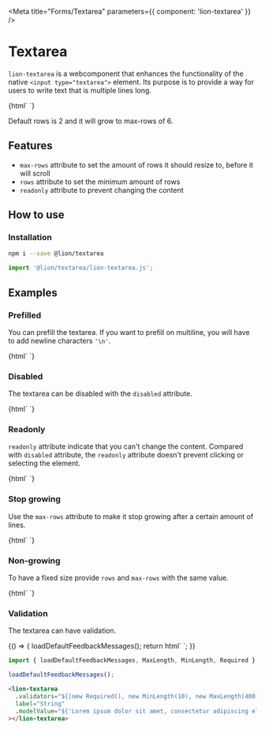 

<Meta title="Forms/Textarea" parameters={{ component: 'lion-textarea' }} />

# Textarea

`lion-textarea` is a webcomponent that enhances the functionality of the native `<input type="textarea">` element.
Its purpose is to provide a way for users to write text that is multiple lines long.

<Preview>
  <Story name="Default">
    {html`
      <lion-textarea label="Stops growing after 4 rows" max-rows="4"></lion-textarea>
    `}
  </Story>
</Preview>

Default rows is 2 and it will grow to max-rows of 6.

## Features

- `max-rows` attribute to set the amount of rows it should resize to, before it will scroll
- `rows` attribute to set the minimum amount of rows
- `readonly` attribute to prevent changing the content

## How to use

### Installation

```sh
npm i --save @lion/textarea
```

```js
import '@lion/textarea/lion-textarea.js';
```

## Examples

### Prefilled

You can prefill the textarea. If you want to prefill on multiline, you will have to add newline characters `'\n'`.

<Preview>
  <Story name="Prefilled">
    {html`
      <lion-textarea
        label="Prefilled"
        .modelValue=${['batman', 'and', 'robin'].join('\n')}
      ></lion-textarea>
    `}
  </Story>
</Preview>

### Disabled

The textarea can be disabled with the `disabled` attribute.

<Preview>
  <Story name="Disabled">
    {html`
      <lion-textarea label="Disabled" disabled></lion-textarea>
    `}
  </Story>
</Preview>

### Readonly

`readonly` attribute indicate that you can't change the content. Compared with `disabled` attribute, the `readonly` attribute doesn't prevent clicking or selecting the element.

<Preview>
  <Story name="Readonly">
    {html`
      <lion-textarea 
        label="Readonly" 
        readonly
        .modelValue=${['batman', 'and', 'robin'].join('\n')}
      ></lion-textarea>
    `}
  </Story>
</Preview>

### Stop growing

Use the `max-rows` attribute to make it stop growing after a certain amount of lines.

<Preview>
  <Story name="Stop growing">
    {html`
      <lion-textarea
        label="Stop growing"
        max-rows="4"
        .modelValue=${['batman', 'and', 'robin'].join('\n')}
      ></lion-textarea>
    `}
  </Story>
</Preview>

### Non-growing

To have a fixed size provide `rows` and `max-rows` with the same value.

<Preview>
  <Story name="Non-growing">
    {html`
      <lion-textarea label="Non Growing" rows="3" max-rows="3"></lion-textarea>
    `}
  </Story>
</Preview>

### Validation

The textarea can have validation.

<Story name="Validation">
  {() => {
    loadDefaultFeedbackMessages();
    return html`
      <lion-textarea
        .validators="${[new Required(), new MinLength(10), new MaxLength(400)]}"
        label="String"
        .modelValue="${'Lorem ipsum dolor sit amet, consectetur adipiscing elit, sed do eiusmod tempor incididunt ut labore et dolore magna aliqua. Ut enim ad minim veniam, quis nostrud exercitation ullamco laboris nisi ut aliquip ex ea commodo consequat. Duis aute irure dolor in reprehenderit in voluptate velit esse cillum dolore eu fugiat nulla pariatur. Excepteur sint occaecat cupidatat non proident, sunt in culpa qui officia deserunt mollit anim id est laborum.'}"
      ></lion-textarea>
    `;
  }}
</Story>

```js
import { loadDefaultFeedbackMessages, MaxLength, MinLength, Required } from '@lion/validate';

loadDefaultFeedbackMessages();
```

```html
<lion-textarea
  .validators="${[new Required(), new MinLength(10), new MaxLength(400)]}"
  label="String"
  .modelValue="${'Lorem ipsum dolor sit amet, consectetur adipiscing elit, sed do eiusmod tempor incididunt ut labore et dolore magna aliqua. Ut enim ad minim veniam, quis nostrud exercitation ullamco laboris nisi ut aliquip ex ea commodo consequat. Duis aute irure dolor in reprehenderit in voluptate velit esse cillum dolore eu fugiat nulla pariatur. Excepteur sint occaecat cupidatat non proident, sunt in culpa qui officia deserunt mollit anim id est laborum.'}"
></lion-textarea>
```
